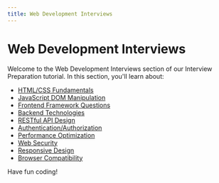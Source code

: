 ```yaml
---
title: Web Development Interviews
---
```


# Web Development Interviews

Welcome to the Web Development Interviews section of our Interview Preparation tutorial. In this section, you'll learn about:

- [HTML/CSS Fundamentals](./0-htmlcss-fundamentals.mdx)
- [JavaScript DOM Manipulation](./1-javascript-dom-manipulation.mdx)
- [Frontend Framework Questions](./2-frontend-framework-questions.mdx)
- [Backend Technologies](./3-backend-technologies.mdx)
- [RESTful API Design](./4-restful-api-design.mdx)
- [Authentication/Authorization](./5-authenticationauthorization.mdx)
- [Performance Optimization](./6-performance-optimization.mdx)
- [Web Security](./7-web-security.mdx)
- [Responsive Design](./8-responsive-design.mdx)
- [Browser Compatibility](./9-browser-compatibility.mdx)

Have fun coding!